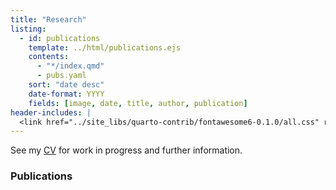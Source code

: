 ```yaml
---
title: "Research"
listing:
  - id: publications
    template: ../html/publications.ejs
    contents: 
      - "*/index.qmd"
      - pubs.yaml
    sort: "date desc"
    date-format: YYYY
    fields: [image, date, title, author, publication]
header-includes: | 
  <link href="../site_libs/quarto-contrib/fontawesome6-0.1.0/all.css" rel="stylesheet">
---
```


See my [CV](../files/cv-wm.pdf) for work in progress and further information.


### Publications
:::{#publications}
:::








